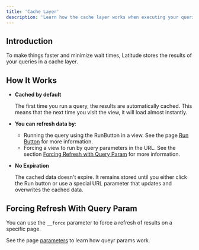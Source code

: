 ```yaml
---
title: 'Cache Layer'
description: 'Learn how the cache layer works when executing your queries and views.'
---
```


## Introduction

To make things faster and minimize wait times, Latitude stores the results of your queries in a cache layer.

##  How It Works

 - **Cached by default**
   
    The first time you run a query, the results are automatically cached. This means that the next time you visit the view, it will load almost instantly.

 - **You can refresh data by**:
 
   - Running the query using the RunButton in a view. See the page [Run Button](/components/interaction/run-button) for more information.
   - Forcing a view to run by query parameters in the URL. See the section [Forcing Refresh with Query Param](#forcing-refresh-with-query-param) for more information.

 - **No Expiration**

    The cached data doesn't expire. It remains stored until you either click the Run button or use a special URL parameter that updates and overwrites the cached data.
   
 ## Forcing Refresh With Query Param

You can use the `__force` parameter to force a refresh of results on a specific page. 

See the page [parameters](/queries/logic/parameters) to learn how queyr params work.